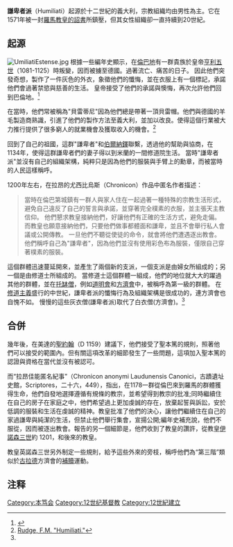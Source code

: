 {{refimprove|time=2015-10-15T11:56:25+00:00}}
'''謙卑者派'''（Humiliati）起源於十二世紀的義大利，宗教組織均由男性為主。它在1571年被一封[[羅馬教皇的詔書|羅馬教皇的詔書]]所鎮壓，但其女性組織卻一直持續到20世紀。<span class="cx-segment" data-segmentid="19"></span>

== 起源 ==
[[File:UmiliatiEstense.jpg|right]]
根據一些編年史顯示，在[[倫巴地|倫巴地]]有一群貴族於皇帝[[亨利五世|亨利五世]]（1081-1125）時叛變，因而被擄至德國。過著流亡、痛苦的日子。
因此他們突發奇想，製作了一件灰色的外衣，象徵他們的懺悔，並在衣服上有一個標記，承諾他們會過著禁慾與慈善的生活。
皇帝接受了他們的承諾與懊悔，再次允許他們回到巴倫地。<ref name="Rudge">{{Cite web |url=http://www.newadvent.org/cathen/07543a.htm |title=Rudge, F.M. "Humiliati." |accessdate=2015-10-15 |archive-date=2015-08-31 |archive-url=https://web.archive.org/web/20150831025115/http://www.newadvent.org/cathen/07543a.htm |dead-url=no }}</ref>

在當時，他們常被稱為"貝雷蒂尼"因為他們總是帶著一頂貝雷帽。他們與德國的羊毛製造商熟識，引進了他們的製作方法至義大利，並加以改良。使得這個行業被大力推行提供了很多窮人的就業機會及獲取收入的機會。<ref name="Rudge">[http://www.newadvent.org/cathen/07543a.htm Rudge, F.M. "Humiliati."]</ref>

回到了自己的祖國，這群"謙卑者"和[[伯爾納鐸|伯爾納鐸]]聯繫，透過他的幫助與協商，在1134年，使得這群謙卑者們的妻子得以到米蘭的一間修道院生活。
當時"謙卑者派"並沒有自己的組織架構，純粹只是因為他們的服裝與手臂上的勳章，而被當時的人民這樣稱呼。

1200年左右，在拉昂的尤西比烏斯（Chronicon）作品中匿名作者描述：
<blockquote>當時在倫巴第城鎮有一群人與家人住在一起過著一種特殊的宗教生活形式，避免自己違反了自己的誓言與承諾，並穿著完全樸素的衣服，並主張天主教信仰。
他們懇求教皇接納他們，好讓他們有正確的生活方式，避免走偏。而教皇也願意接納他們，只要他們做事都體面和謙卑，並且不會舉行私人會議或公開傳教。
一旦他們不聽從使徒的命令，就會將他們遭遇逐出教會。他們稱呼自己為"謙卑者"，因為他們並沒有使用彩色布為服裝，僅限自己穿著樸素的服裝。{{sfn|Andrews, p.39}}</blockquote>

這個群體迅速蔓延開來，並產生了兩個新的支派，一個支派是由婦女所組成的；另一個是由修道士所組成的。
當修道士這個群體一組成，他們的地位就大大的躍過其他的群體，並在[[托缽僧|托缽僧]]，例如[[道明會|道明會]]和[[方濟會|方濟會]]中，被稱呼為第一級的群體。
在[[修道主義|修道主義]]盛行的中世紀，謙卑者派的懺悔行為及組織架構是很成功的，連方濟會也自愧不如。
慢慢的這些灰衣僧(謙卑者派)取代了白衣僧(方濟會)。<ref name=Rudge/>


== 合併 ==
幾年後，在美達的[[聖約翰|聖約翰]]（D 1159）建議下，他們接受了聖本篤的規則，照著他們可以接受的範圍內。但有關這項改革的細節發生了一些問題，這項加入聖本篤的認證與資格在當代並沒有被認可。

而“拉昂佳能匿名紀事”（Chronicon anonymi Laudunensis Canonici，古蹟遺址史館，Scriptores，二十六，449），指出，在1178一群從倫巴來到羅馬的群體獲得生命，他們自發地選擇遵循有規條的教宗，並希望得到教宗的批准;同時繼續住在自己的房子在家庭之中，他們希望過上更加虔誠的存在，放棄起誓與訴訟，安於低調的服裝和生活在虔誠的精神。教皇批准了他們的決心，讓他們繼續住在自己的家過謙卑與純潔的生活，但禁止他們舉行集會，宣揚公開;編年史補充說，他們不服從，因而被逐出教會。報告的另一個細節是，他們收到了教皇的讚許，從教皇[[伊諾森三世|伊諾森三世]]約 1201，和後來的教皇。

教皇英諾森三世另外制定一些規則，給予這些外來的旁枝，稱呼他們為“第三階”類似於[[古拉德|古拉德]]方濟會的[[補贖|補贖]]運動。

== 注释 ==
{{Reflist}}

[[Category:本笃会|Category:本笃会]]
[[Category:12世纪基督教|Category:12世纪基督教]]
[[Category:12世紀建立|Category:12世紀建立]]